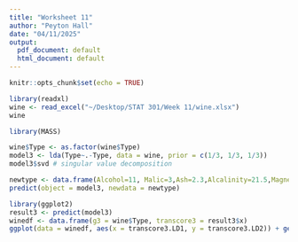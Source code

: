 ```yaml
---
title: "Worksheet 11"
author: "Peyton Hall"
date: "04/11/2025"
output:
  pdf_document: default
  html_document: default
---
```


```r
knitr::opts_chunk$set(echo = TRUE)
```

```r
library(readxl)
wine <- read_excel("~/Desktop/STAT 301/Week 11/wine.xlsx")
wine
```

```r
library(MASS)
```

```r
wine$Type <- as.factor(wine$Type)
model3 <- lda(Type~.-Type, data = wine, prior = c(1/3, 1/3, 1/3))
model3$svd # singular value decomposition
```


```r
newtype <- data.frame(Alcohol=11, Malic=3,Ash=2.3,Alcalinity=21.5,Magnesium=99,Phenols=2.8, Flavanoids=2.98, Nonflavanoids=0.12, Proanthocyanins=1.87, Color=2.8, Hue=0.9, Dilution=3.3, Proline=520)
predict(object = model3, newdata = newtype)
```

```r
library(ggplot2)
result3 <- predict(model3)
winedf <- data.frame(g3 = wine$Type, transcore3 = result3$x)
ggplot(data = winedf, aes(x = transcore3.LD1, y = transcore3.LD2)) + geom_point(aes(color = g3))
```












